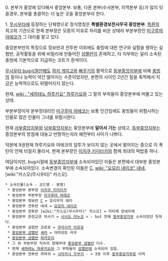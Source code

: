 0. 본부가 중앙에 있다해서 중앙본부. 보통, 다른 본부(수사본부, 지역본부 등)가 많이 잇을경우, 본부를 총괄하는 더 높은 곳을 중앙본부라 한다.


1. [[무시우타]]에 등장하는 단체명으로 정식명칭은 '''특별환경보전사무국 중앙본부'''. [[특환]]의 최고위 기관으로 현재 본부장은 모종의 이유로 자리를 비운 상태라 부본부장인 [[미구루마 야에코]]가 그 대리를 맡고 있다.

중앙본부만의 특징으로 정보반과 전투반 이외에도 충빙에 대한 연구와 실험을 행하는 실험반, 공작활동을 위해 비밀리에 만들어진 [[섬멸반]]이 존재하고, 타 지부와는 달리 소속된 충빙에 기본적으로 지급하는 코트가 흰색이다.

[[무시우타 bug]]시절만해도 [[하지 게이고]]와 [[뻐꾸기]]의 활약으로 [[동부중앙지부]]에 비해 [[충빙]]의 질이나 능력이 약간 떨어지는 수준이었지만, 본편의 사이인 2년간 힘을 축척해서 지금은 능력적으로도 뒤떨어지지 않는다.

현재, [[wiki : "세하테노 하루키요" 하루키요]]와 그 밑의 부하들이 중앙본부에 머물고 있는 상태.

부본부장이자 본부장대리인 [[미구루마 야에코]]는 보통 인간임에도 충빙들이 위험시하는 인물로 많은 인물이 그녀를 위험시한다.

현재 [[서부중앙지부]]와 [[남부중앙지부]]는 중앙본부에 '''알아서 기는''' 상태고, [[동부중앙지부]]는 중앙본부의 방침에 대놓고 반항하는지라 예전부터 사이가 나쁘다.

덕분에 9권현재 하루키요와 야에코의 암투가 보이지 않는 곳에서 벌어지는 중으로 이 폭탄이 언제 터질지 몰라서, 현재 본부장인 [[이치쿠 키미타카]]와 함께 최대의 떡밥중 하나.

여담이지만, bug시절에 [[동부중앙지부]]에 소속되어있던 이들은 본편에서 대부분 중앙본부에 소속되어있다. 소속변경이 확인된 이들은 [[C]], [[wiki: "요모리 네이코" 네네]], [wiki:"카스오(무시우타)" 카스오].

 * 소속인물(소속 - 코드명 - 본명)
  * 중앙본부 본부장 [[이치쿠 키미타카]]
  * 중앙본부 부본부장 [[미구루마 야에코]]
  * 중앙본부 정보반 [[C]] = 호리우치 에리
  * 중앙본부 전투반 네네 = [[요모리 네이코]]
  * 중앙본부 전투반 [wiki:"카스오(무시우타)" 카스오] = 미타케 앙네리제
  * 중앙본부 훈련교관 아사기 = [[시시도 이누코]] < - but 전에 [[동부중앙지부]] 소속이었던 듯하다.
  * 중앙본부 실험반 코로로 = [[쿠리사카 아유유]]
  * [[중앙본부 섬멸반]] [[셰라]] = 야마모토 라우
  * [[중앙본부 섬멸반]] [[하카모리]]
  * 그 외 부본부장 직속의 정예부대 [[중앙본부 섬별반]] 다수.
  * 현재 [[세하테노 하루키요]]와 그 부하들이 [[섬멸반]]에 소속되어 있음.
  * 중앙본부 전투반 까마귀 = [[시라카시 우부키]] - > 3권 이후 [[동부중앙지부]]로 이적

